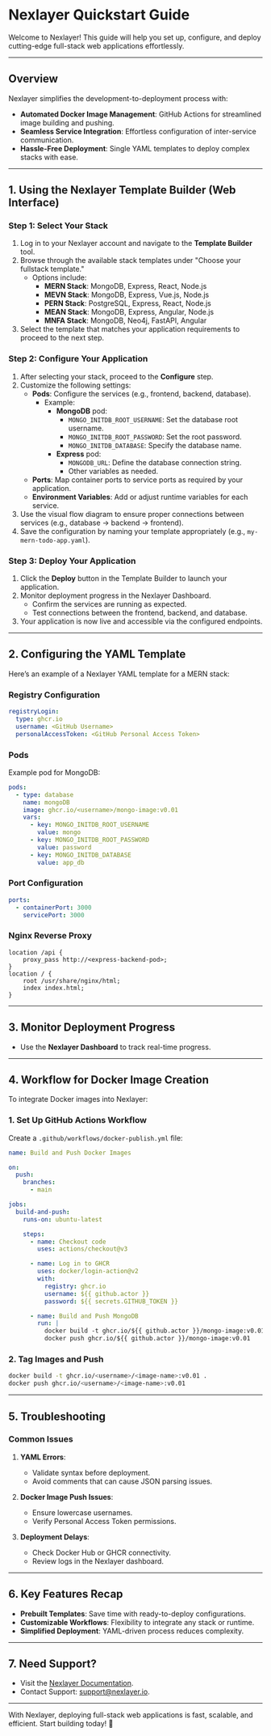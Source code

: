 # Nexlayer Quickstart Guide

Welcome to Nexlayer! This guide will help you set up, configure, and deploy cutting-edge full-stack web applications effortlessly.

---

## Overview

Nexlayer simplifies the development-to-deployment process with:

- **Automated Docker Image Management**: GitHub Actions for streamlined image building and pushing.
- **Seamless Service Integration**: Effortless configuration of inter-service communication.
- **Hassle-Free Deployment**: Single YAML templates to deploy complex stacks with ease.

---

## 1. Using the Nexlayer Template Builder (Web Interface)

### Step 1: Select Your Stack

1. Log in to your Nexlayer account and navigate to the **Template Builder** tool.
2. Browse through the available stack templates under "Choose your fullstack template."
   - Options include:
     - **MERN Stack**: MongoDB, Express, React, Node.js
     - **MEVN Stack**: MongoDB, Express, Vue.js, Node.js
     - **PERN Stack**: PostgreSQL, Express, React, Node.js
     - **MEAN Stack**: MongoDB, Express, Angular, Node.js
     - **MNFA Stack**: MongoDB, Neo4j, FastAPI, Angular
3. Select the template that matches your application requirements to proceed to the next step.

### Step 2: Configure Your Application

1. After selecting your stack, proceed to the **Configure** step.
2. Customize the following settings:
   - **Pods**: Configure the services (e.g., frontend, backend, database).
     - Example:
       - **MongoDB** pod:
         - `MONGO_INITDB_ROOT_USERNAME`: Set the database root username.
         - `MONGO_INITDB_ROOT_PASSWORD`: Set the root password.
         - `MONGO_INITDB_DATABASE`: Specify the database name.
       - **Express** pod:
         - `MONGODB_URL`: Define the database connection string.
         - Other variables as needed.
   - **Ports**: Map container ports to service ports as required by your application.
   - **Environment Variables**: Add or adjust runtime variables for each service.
3. Use the visual flow diagram to ensure proper connections between services (e.g., database -> backend -> frontend).
4. Save the configuration by naming your template appropriately (e.g., `my-mern-todo-app.yaml`).

### Step 3: Deploy Your Application

1. Click the **Deploy** button in the Template Builder to launch your application.
2. Monitor deployment progress in the Nexlayer Dashboard.
   - Confirm the services are running as expected.
   - Test connections between the frontend, backend, and database.
3. Your application is now live and accessible via the configured endpoints.

---

## 2. Configuring the YAML Template

Here’s an example of a Nexlayer YAML template for a MERN stack:

### **Registry Configuration**
```yaml
registryLogin:
  type: ghcr.io
  username: <GitHub Username>
  personalAccessToken: <GitHub Personal Access Token>
```

### **Pods**
Example pod for MongoDB:
```yaml
pods:
  - type: database
    name: mongoDB
    image: ghcr.io/<username>/mongo-image:v0.01
    vars:
      - key: MONGO_INITDB_ROOT_USERNAME
        value: mongo
      - key: MONGO_INITDB_ROOT_PASSWORD
        value: password
      - key: MONGO_INITDB_DATABASE
        value: app_db
```

### **Port Configuration**
```yaml
ports:
  - containerPort: 3000
    servicePort: 3000
```

### **Nginx Reverse Proxy**
```nginx
location /api {
    proxy_pass http://<express-backend-pod>;
}
location / {
    root /usr/share/nginx/html;
    index index.html;
}
```

---

## 3. Monitor Deployment Progress

- Use the **Nexlayer Dashboard** to track real-time progress.

---

## 4. Workflow for Docker Image Creation

To integrate Docker images into Nexlayer:

### 1. Set Up GitHub Actions Workflow
Create a `.github/workflows/docker-publish.yml` file:
```yaml
name: Build and Push Docker Images

on:
  push:
    branches:
      - main

jobs:
  build-and-push:
    runs-on: ubuntu-latest

    steps:
      - name: Checkout code
        uses: actions/checkout@v3

      - name: Log in to GHCR
        uses: docker/login-action@v2
        with:
          registry: ghcr.io
          username: ${{ github.actor }}
          password: ${{ secrets.GITHUB_TOKEN }}

      - name: Build and Push MongoDB
        run: |
          docker build -t ghcr.io/${{ github.actor }}/mongo-image:v0.01 ./mongo
          docker push ghcr.io/${{ github.actor }}/mongo-image:v0.01
```

### 2. Tag Images and Push
```bash
docker build -t ghcr.io/<username>/<image-name>:v0.01 .
docker push ghcr.io/<username>/<image-name>:v0.01
```

---

## 5. Troubleshooting

### Common Issues
1. **YAML Errors**:
   - Validate syntax before deployment.
   - Avoid comments that can cause JSON parsing issues.

2. **Docker Image Push Issues**:
   - Ensure lowercase usernames.
   - Verify Personal Access Token permissions.

3. **Deployment Delays**:
   - Check Docker Hub or GHCR connectivity.
   - Review logs in the Nexlayer dashboard.

---

## 6. Key Features Recap

- **Prebuilt Templates**: Save time with ready-to-deploy configurations.
- **Customizable Workflows**: Flexibility to integrate any stack or runtime.
- **Simplified Deployment**: YAML-driven process reduces complexity.

---

## 7. Need Support?

- Visit the [Nexlayer Documentation](https://docs.nexlayer.io).
- Contact Support: [support@nexlayer.io](mailto:support@nexlayer.io).

---

With Nexlayer, deploying full-stack web applications is fast, scalable, and efficient. Start building today! 🚀
